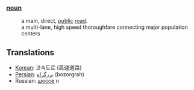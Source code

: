 ===[[noun]]===
:a main, direct, [[public]] [[road]].
:a multi-lane, high speed thoroughfare connecting major population centers

==Translations==

*[[Korean]]: 고속도로 (高速道路)
*[[Persian]]: [[بزرگراه]] (bozorgrah)
*Russian: [[шоссе]] ''n''